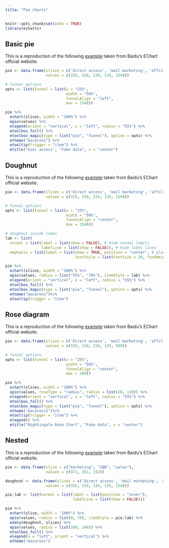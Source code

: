 ```yaml
---
title: "Pie charts"
---
```


```r
knitr::opts_chunk$set(echo = TRUE)
library(echarts)
```

## Basic pie

This is a reproduction of the following [example](http://echarts.baidu.com/echarts2/doc/example/pie1.html#-en) taken from Baidu's EChart official website.

```r
pie <- data.frame(slices = c('Direct access', 'mail marketing', 'affiliate ad', 'video ad', 'search engine'),
                  values = c(335, 310, 234, 135, 1548))

# funnel options
opts <- list(funnel = list(x = "25%",
                           width = "50%",
                           funnelAlign = "left",
                           max = 1548))

pie %>% 
  echart(slices, width = "100%") %>% 
  epie(values) %>% 
  elegend(orient = "vertical", x = "left", radius = "55%") %>% 
  etoolbox_full() %>% 
  etoolbox_magic(type = list("pie", "funnel"), option = opts) %>% 
  etheme("macarons") %>% 
  etooltip(trigger = "item") %>% 
  etitle("User access", "Fake data", x = "center")
```

## Doughnut

This is a reproduction of the following [example](http://echarts.baidu.com/echarts2/doc/example/pie2.html#-en) taken from Baidu's EChart official website.

```r
pie <- data.frame(slices = c('Direct access', 'mail marketing', 'affiliate ad', 'video ad', 'search engine'),
                  values = c(335, 310, 234, 135, 1548))

# funnel options
opts <- list(funnel = list(x = "25%",
                           width = "50%",
                           funnelAlign = "center",
                           max = 1548))

# doughnut inside label
lab <- list(
  normal = list(label = list(show = FALSE), # hide normal labels
                labelLine = list(show = FALSE)), # hide label lines
  emphasis = list(label = list(show = TRUE, position = "center", # place on-hover labels inside doughnut 
                               textStyle = list(fontSize = 20, fontWeight = "bold")))) # customise font of inside label

pie %>% 
  echart(slices, width = "100%") %>% 
  epie(values, radius = list("55%", "70%"), itemStyle = lab) %>% 
  elegend(orient = "vertical", x = "left", radius = "55%") %>% 
  etoolbox_full() %>% 
  etoolbox_magic(type = list("pie", "funnel"), option = opts) %>% 
  etheme("macarons")%>% 
  etooltip(trigger = "item")
```

## Rose diagram

This is a reproduction of the following [example](http://echarts.baidu.com/echarts2/doc/example/pie4.html#-en) taken from Baidu's EChart official website.

```r
pie <- data.frame(slices = c('Direct access', 'mail marketing', 'affiliate ad', 'video ad', 'search engine'),
                  values = c(335, 310, 234, 135, 500))

# funnel options
opts <- list(funnel = list(x = "25%",
                           width = "50%",
                           funnelAlign = "center",
                           max = 500))

pie %>% 
  echart(slices, width = "100%") %>% 
  epie(values, roseType = "radius", radius = list(20, 110)) %>% 
  elegend(orient = "vertical", x = "left", radius = "55%") %>% 
  etoolbox_full() %>% 
  etoolbox_magic(type = list("pie", "funnel"), option = opts) %>% 
  etheme("macarons2")%>% 
  etooltip(trigger = "item") %>% 
  elegend() %>% 
  etitle("Nightingale Rose Chart", "Fake data", x = "center")
```

## Nested 

This is a reproduction of the following [example](http://echarts.baidu.com/echarts2/doc/example/pie3.html#-en) taken from Baidu's EChart official website.

```r
pie <- data.frame(slice = c("marketing", "IBD", "sales"),
                  values = c(472, 261, 152))

doughnut <- data.frame(slices = c('Direct access', 'mail marketing', 'affiliate ad', 'video ad', 'search engine'),
                  values = c(335, 310, 234, 135, 1548))

pie.lab <- list(normal = list(label = list(position = "inner"),
                              labelLine = list(show = FALSE)))

pie %>% 
  echart(slice, width = "100%") %>% 
  epie(values, radius = list(0, 70), itemStyle = pie.lab) %>% 
  edata(doughnut, slices) %>% 
  epie(values, radius = list(100, 140)) %>% 
  etoolbox_full() %>% 
  elegend(x = "left", orient = "vertical") %>% 
  etheme("macarons")
```